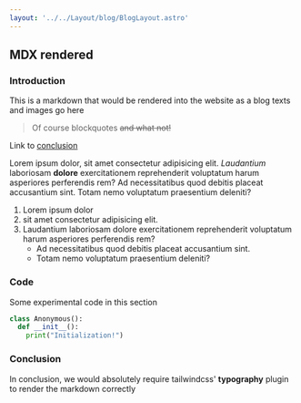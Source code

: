 ---
layout: '../../Layout/blog/BlogLayout.astro'
---

## MDX rendered

### Introduction

This is a markdown that would be rendered into the website as a blog texts and images go here

> Of course blockquotes ~~and what not!~~

Link to [conclusion](#conclusion)

Lorem ipsum dolor, sit amet consectetur adipisicing elit. _Laudantium_ laboriosam **dolore** exercitationem reprehenderit voluptatum harum asperiores perferendis rem? Ad necessitatibus quod debitis placeat accusantium sint. Totam nemo voluptatum praesentium deleniti?

1. Lorem ipsum dolor
2. sit amet consectetur adipisicing elit.
3. Laudantium laboriosam dolore exercitationem reprehenderit voluptatum harum asperiores perferendis rem?
   - Ad necessitatibus quod debitis placeat accusantium sint.
   - Totam nemo voluptatum praesentium deleniti?

### Code

Some experimental code in this section

```py
class Anonymous():
  def __init__():
    print("Initialization!")
```

### Conclusion

In conclusion, we would absolutely require tailwindcss' **typography** plugin to render the markdown correctly
